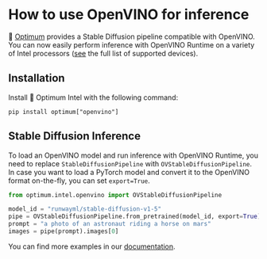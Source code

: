 <!--Copyright 2023 The HuggingFace Team. All rights reserved.

Licensed under the Apache License, Version 2.0 (the "License"); you may not use this file except in compliance with
the License. You may obtain a copy of the License at

http://www.apache.org/licenses/LICENSE-2.0

Unless required by applicable law or agreed to in writing, software distributed under the License is distributed on
an "AS IS" BASIS, WITHOUT WARRANTIES OR CONDITIONS OF ANY KIND, either express or implied. See the License for the
specific language governing permissions and limitations under the License.
-->


# How to use OpenVINO for inference

🤗 [Optimum](https://github.com/huggingface/optimum-intel) provides a Stable Diffusion pipeline compatible with OpenVINO. You can now easily perform inference with OpenVINO Runtime on a variety of Intel processors ([see](https://docs.openvino.ai/latest/openvino_docs_OV_UG_supported_plugins_Supported_Devices.html) the full list of supported devices).

## Installation

Install 🤗 Optimum Intel with the following command:

```
pip install optimum["openvino"]
```

## Stable Diffusion Inference

To load an OpenVINO model and run inference with OpenVINO Runtime, you need to replace `StableDiffusionPipeline` with `OVStableDiffusionPipeline`. In case you want to load a PyTorch model and convert it to the OpenVINO format on-the-fly, you can set `export=True`.

```python
from optimum.intel.openvino import OVStableDiffusionPipeline

model_id = "runwayml/stable-diffusion-v1-5"
pipe = OVStableDiffusionPipeline.from_pretrained(model_id, export=True)
prompt = "a photo of an astronaut riding a horse on mars"
images = pipe(prompt).images[0]
```

You can find more examples in our [documentation](https://huggingface.co/docs/optimum/intel/inference#export-and-inference-of-stable-diffusion-models).
